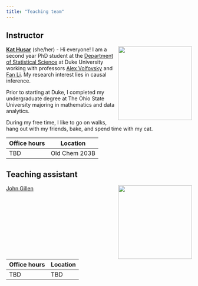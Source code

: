 ```yaml
---
title: "Teaching team"
---
```


## Instructor

![](images/team/kat.png){style="float:right;padding: 0 0 0 10px;" fig-alt="Headshot of Kat Husar" width="200"}

[**Kat Husar**](https://scholars.duke.edu/person/kat.husar) (she/her) - Hi everyone! I am a second year PhD student at the [Department of Statistical Science](#0) at Duke University working with professors [Alex Volfovsky](https://scholars.duke.edu/person/alexander.volfovsky) and [Fan Li](https://scholars.duke.edu/person/fli). My research interest lies in causal inference.

Prior to starting at Duke, I completed my undergraduate degree at The Ohio State University majoring in mathematics and data analytics.

During my free time, I like to go on walks, hang out with my friends, bake, and spend time with my cat.

| Office hours | Location      |
|--------------|---------------|
| TBD          | Old Chem 203B |

## Teaching assistant

![](images/team/john.png){style="float:right;padding: 0 0 0 10px;" width="200"}

[John Gillen](https://www.linkedin.com/in/john-gillen-611471229/)

| Office hours | Location |
|--------------|----------|
| TBD          | TBD      |
